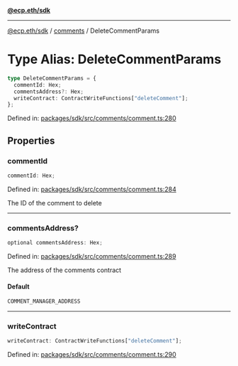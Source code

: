 [**@ecp.eth/sdk**](../../index.mdx)

***

[@ecp.eth/sdk](/sdk-reference/index.mdx) / [comments](/sdk-reference/comments/index.mdx) / DeleteCommentParams

# Type Alias: DeleteCommentParams

```ts
type DeleteCommentParams = {
  commentId: Hex;
  commentsAddress?: Hex;
  writeContract: ContractWriteFunctions["deleteComment"];
};
```

Defined in: [packages/sdk/src/comments/comment.ts:280](https://github.com/ecp-eth/comments-monorepo/blob/main/packages/sdk/src/comments/comment.ts#L280)

## Properties

### commentId

```ts
commentId: Hex;
```

Defined in: [packages/sdk/src/comments/comment.ts:284](https://github.com/ecp-eth/comments-monorepo/blob/main/packages/sdk/src/comments/comment.ts#L284)

The ID of the comment to delete

***

### commentsAddress?

```ts
optional commentsAddress: Hex;
```

Defined in: [packages/sdk/src/comments/comment.ts:289](https://github.com/ecp-eth/comments-monorepo/blob/main/packages/sdk/src/comments/comment.ts#L289)

The address of the comments contract

#### Default

```ts
COMMENT_MANAGER_ADDRESS
```

***

### writeContract

```ts
writeContract: ContractWriteFunctions["deleteComment"];
```

Defined in: [packages/sdk/src/comments/comment.ts:290](https://github.com/ecp-eth/comments-monorepo/blob/main/packages/sdk/src/comments/comment.ts#L290)

